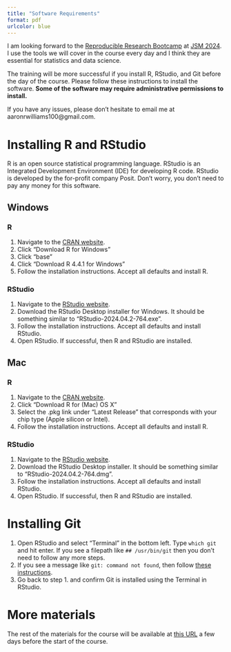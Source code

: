 ```yaml
---
title: "Software Requirements"
format: pdf
urlcolor: blue
---
```


I am looking forward to the [Reproducible Research Bootcamp](https://ww3.aievolution.com/JSMAnnual2024/Events/viewEv?ev=5127) at [JSM 2024](https://ww2.amstat.org/meetings/jsm/2024/). I use the tools we will cover in the course every day and I think they are essential for statistics and data science.

::: {.callout-tip}
The training will be more successful if you install R, RStudio, and Git before the day of the course. Please follow these instructions to install the software. **Some of the software may require administrative permissions to install.** 

If you have any issues, please don't hesitate to email me at aaronrwilliams100@gmail.com.
:::

# Installing R and RStudio

R is an open source statistical programming language. RStudio is an Integrated Development Environment (IDE) for developing R code. RStudio is developed by the for-profit company Posit. Don't worry, you don't need to pay any money for this software. 

## Windows

### R

1) Navigate to the [CRAN website](https://cran.rstudio.com/).
2) Click "Download R for Windows"
3) Click "base"
4) Click "Download R 4.4.1 for Windows"
5) Follow the installation instructions. Accept all defaults and install R.

### RStudio

1) Navigate to the [RStudio website](https://www.rstudio.com/products/rstudio/).
2) Download the RStudio Desktop installer for Windows. It should be something similar to "RStudio-2024.04.2-764.exe".
3) Follow the installation instructions. Accept all defaults and install RStudio.
4) Open RStudio. If successful, then R and RStudio are installed.

## Mac

### R

1) Navigate to the [CRAN website](https://cran.rstudio.com/).
2) Click "Download R for (Mac) OS X"
3) Select the .pkg link under "Latest Release" that corresponds with your chip type (Apple silicon or Intel). 
4) Follow the installation instructions. Accept all defaults and install R.

### RStudio

1) Navigate to the [RStudio website](https://www.rstudio.com/products/rstudio/).
2) Download the RStudio Desktop installer. It should be something similar to "RStudio-2024.04.2-764.dmg".
3) Follow the installation instructions. Accept all defaults and install RStudio.
4) Open RStudio. If successful, then R and RStudio are installed.

# Installing Git

1. Open RStudio and select "Terminal" in the bottom left. Type `which git` and hit enter. If you see a filepath like `## /usr/bin/git` then you don't need to follow any more steps. 
2. If you see a message like `git: command not found`, then follow [these instructions](https://happygitwithr.com/install-git). 
3. Go back to step 1. and confirm Git is installed using the Terminal in RStudio.

# More materials

::: {.callout-tip}
The rest of the materials for the course will be available at [this URL](https://github.com/awunderground/2024-08-03_reproducible-research-bootcamp) a few days before the start of the course.
:::
